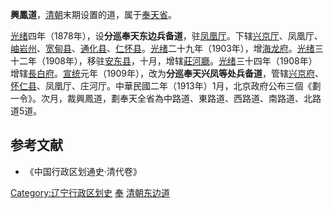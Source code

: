 '''興鳳道'''，[[清朝|清朝]]末期设置的道，属于[[奉天省|奉天省]]。

[[光绪|光绪]]四年（1878年），设'''分巡奉天东边兵备道'''，驻[[鳳凰直隸廳_(奉天)|凤凰厅]]。下辖[[兴京厅|兴京厅]]、凤凰厅、[[岫岩州|岫岩州]]、[[宽甸县|宽甸县]]、[[通化县|通化县]]、[[仁怀县|仁怀县]]。[[光绪|光绪]]二十九年（1903年），增[[海龙府|海龙府]]。[[光绪|光绪]]三十二年（1908年），移驻[[安东县|安东县]]，十月，增辖[[莊河廳|莊河廳]]。[[光绪|光绪]]三十四年（1908年）增辖[[長白府|長白府]]。[[宣统|宣统]]元年（1909年），改为'''分巡奉天兴凤等处兵备道'''，管辖[[兴京府|兴京府]]、[[怀仁县|怀仁县]]、凤凰厅、庄河厅。中華民國二年（1913年）1月，北京政府公布三個《劃一令》。次月，裁興鳳道，劃奉天全省為中路道、東路道、西路道、南路道、北路道5道。
==参考文献==
* 《中国行政区划通史·清代卷》

{{清朝巡守道|nocat}}
{{清朝奉天省行政區劃|nocat}}
[[Category:辽宁行政区划史|Category:辽宁行政区划史]]
[[Category:清朝的道|奉]]
[[Category:清朝东边道|]]